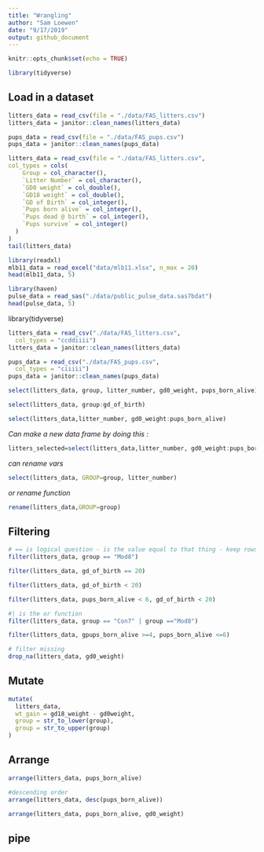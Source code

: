 ```yaml
---
title: "Wrangling"
author: "Sam Loewen"
date: "9/17/2019"
output: github_document
---
```


```r
knitr::opts_chunk$set(echo = TRUE)

library(tidyverse)
```


## Load in a dataset


```r
litters_data = read_csv(file = "./data/FAS_litters.csv")
litters_data = janitor::clean_names(litters_data)
```

```r
pups_data = read_csv(file = "./data/FAS_pups.csv")
pups_data = janitor::clean_names(pups_data)
```

```r
litters_data = read_csv(file = "./data/FAS_litters.csv",
col_types = cols(
    Group = col_character(),
    `Litter Number` = col_character(),
    `GD0 weight` = col_double(),
    `GD18 weight` = col_double(),
    `GD of Birth` = col_integer(),
    `Pups born alive` = col_integer(),
    `Pups dead @ birth` = col_integer(),
    `Pups survive` = col_integer()
  )
)
tail(litters_data)
```

```r
library(readxl)
mlb11_data = read_excel("data/mlb11.xlsx", n_max = 20)
head(mlb11_data, 5)
```

```r
library(haven)
pulse_data = read_sas("./data/public_pulse_data.sas7bdat")
head(pulse_data, 5)
```
library(tidyverse)

```r
litters_data = read_csv("./data/FAS_litters.csv",
  col_types = "ccddiiii")
litters_data = janitor::clean_names(litters_data)

pups_data = read_csv("./data/FAS_pups.csv",
  col_types = "ciiiii")
pups_data = janitor::clean_names(pups_data)
```

```r
select(litters_data, group, litter_number, gd0_weight, pups_born_alive)

```

```r
select(litters_data, group:gd_of_birth)
```

```r
select(litters_data,litter_number, gd0_weight:pups_born_alive)
```

*Can make a new data frame by doing this :*

```r
litters_selected=select(litters_data,litter_number, gd0_weight:pups_born_alive)
```

*can rename vars*
```r
select(litters_data, GROUP=group, litter_number)
```

*or rename function*
```r
rename(litters_data,GROUP=group)
```


## Filtering


```r
# == is logical question - is the value equal to that thing - keep rows if this is true
filter(litters_data, group == "Mod8")

filter(litters_data, gd_of_birth == 20)

filter(litters_data, gd_of_birth < 20)

filter(litters_data, pups_born_alive < 6, gd_of_birth < 20)

#| is the or function
filter(litters_data, group == "Con7" | group =="Mod8")

filter(litters_data, gpups_born_alive >=4, pups_born_alive <=6)

# filter missing
drop_na(litters_data, gd0_weight)
```


## Mutate


```r
mutate(
  litters_data,
  wt_gain = gd18_weight - gd0weight,
  group = str_to_lower(group),
  group = str_to_upper(group)
)
```

## Arrange

```r
arrange(litters_data, pups_born_alive)

#descending order
arrange(litters_data, desc(pups_born_alive))

arrange(litters_data, pups_born_alive, gd0_weight)

```

## pipe







